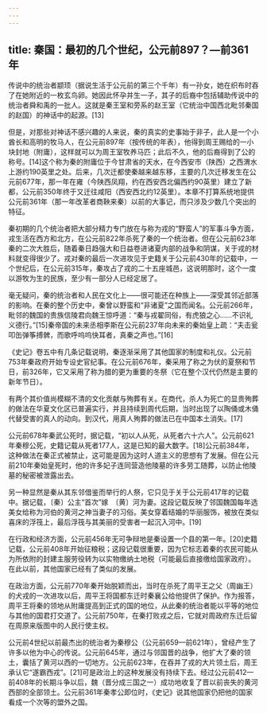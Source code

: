 ```yaml
---
---
---
```

title: 秦国：最初的几个世纪，公元前897？—前361年
---



传说中的统治者颛顼（据说生活于公元前的第三个千年）有一孙女，她在织布时吞了在她附近的一枚玄鸟卵。她因此怀孕并生一子，其子的后裔中包括辅助传说中的统治者舜和禹的一批人。这就是秦王室和旁系的赵王室（它统治中国西北毗邻秦国的赵国）的神话中的起源。[13]

但是，对那些对神话不感兴趣的人来说，秦的真实的史事始于非子，此人是一个小酋长和高明的牧马人，在公元前897年（按传统的年表），他得到周王赐给的一小块封地（附庸），这样就可以为周王室牧养马匹；此后不久，他的后裔得到了公的称号。[14]这个称为秦的附庸位于今甘肃省的天水，在今西安市（陕西）之西渭水上游约190英里之处。后来，几次迁都使秦越来越东移，主要的几次迁移发生在公元前677年，那一年在雍（今陕西凤翔，约在西安西北偏西约90英里）建立了新都，公元前350年终于又迁往咸阳（西安西北约12英里）。本章不打算系统地提供公元前361年（那一年改革者商鞅来秦）以前的大事记，而只涉及少数几个突出的特征。

秦初期的几个统治者把大部分精力专门放在与称为戎的“野蛮人”的军事斗争方面，戎生活在西方和北方，在公元前822年杀死了秦的一个统治者。但在公元前623年秦的二次大胜后，随着秦日趋强大和日益卷进诸夏内部的战争和阴谋，关于戎的材料就变得很少了。戎对秦的最后一次进攻见于史籍关于公元前430年的记载中，一个世纪后，在公元前315年，秦攻占了戎的二十五座城邑，这说明那时，这个一度以游牧为生的民族，至少有一部分人已经定居了。

毫无疑问，秦的统治者和人民在文化上——很可能还在种族上——深受其邻近部落的影响。在秦的整个历史中，秦曾以野蛮和“非诸夏”之国而闻名。公元前266年，毗邻的魏国的贵族信陵君向魏王惊呼道：“秦与戎翟同俗，有虎狼之心……不识礼义德行。”[15]秦帝国的未来丞相李斯在公元前237年向未来的秦始皇上疏：“夫击瓮叩缶弹筝搏髀，而歌呼呜呜快耳者，真秦之声也。”[16]

《史记》卷五中有几条记载说明，秦逐渐采用了其他国家的制度和礼仪。公元前753年秦政府开始专设史官纪事。在公元前676年，秦采用了称之为伏的夏祭和节日，前326年，它又采用了称为腊的更为重要的冬祭（它在整个汉代仍然是主要的新年节日）。

有两个其价值尚模糊不清的文化贡献与殉葬有关。在商代，杀人为死亡的显贵殉葬的做法在华夏文化区已普遍实行，并且持续到周代后期，当时出现了以陶俑或木俑代替受害的真人的动向。到汉代，用真人殉葬的做法已在中国本土消失。[17]

公元前678年秦武公死时，据记载，“初以人从死，从死者六十六人”。公元前621年秦穆公死，史籍记载从死者177人，这是已知的最大数字。[18]公元前384年，这种做法在秦正式被禁止，这可能是因为这时人道主义的思想有了发展。但在公元前210年秦始皇死时，他的许多妃子连同营造他陵墓的许多劳工随葬，以防止他陵墓的秘密被泄露出去。

另一种显然是秦从其东邻借鉴而举行的人祭，它只见于关于公元前417年的记载中。据记载，〔秦〕公主“首次”嫁　〔黄〕河为妻。这段记载反映了邻国魏国每年选美女给称为河伯的黄河之神当妻子的习俗。美女穿着结婚的华丽服饰，被放在类似喜床的浮筏上，最后浮筏与其美丽的受害者一起沉入河中。[19]

在行政和经济方面，公元前456年无可争辩地是秦设置一个县的第一年。[20]史籍记载，公元前408年开始征粮税；这段记载很重要，因为它标志着秦的农民可能从为所依附的封建主服劳役转为以实物缴纳土地税（可能最后直接缴给国家政府）。在此以前，其他国家已经有了类似的发展。

在政治方面，公元前770年秦开始脱颖而出，当时在杀死了周平王之父（周幽王）的犬戎的一次进攻以后，周平王将国都东迁时秦襄公给他提供了保护。作为报答，周平王将秦的领地从附庸提高到正式的国的地位，从此秦的统治者能以平等的地位与其他的国君打交道了。公元前750年，在秦打败戎之后，它就对周政府东迁后留在周原来版图中的人民行使主权。

公元前4世纪以前最杰出的统治者为秦穆公（公元前659—前621年），曾经产生了许多以他为中心的传说。公元前645年，通过与邻国晋的战争，他扩大了秦的领土，囊括了黄河以西的一切地方。公元前623年，在吞并了戎的大片领土后，周王承认它“遂霸西戎”。[21]可是政治上的这种发展没有持续下去。经过公元前412—前408年的长期斗争以后，魏（晋分成三国之一）成功地收复了晋以前丧失的黄河西部的全部领土。公元前361年秦孝公即位时，《史记》说其他国家仍把他的国家看成一个次等的盟外之国。